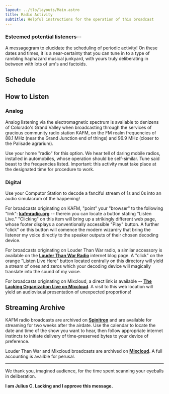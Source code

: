 ---
layout: ../tlo/layouts/Main.astro
title: Radio Activity
subtitle: Helpful instructions for the operation of this broadcast
---


<NextAirdate />

### Esteemed potential listeners--

A messagegram to elucidate the scheduling of periodic activity! On these dates and times, it is a near-certainty that you can tune in to a type of rambling haphazard musical junkyard, with yours truly deliberating in between with lots of um's and factoids.

## Schedule

<Schedule />

## How to Listen

### Analog

Analog listening via the electromagnetic spectrum is available to denizens of Colorado's Grand Valley when broadcasting through the services of gracious community radio station KAFM, on the FM realm frequencies of 88.1 MHz (near the Grand Junction end of things) and 96.9 MHz (closer to the Palisade agrarium).

Use your home "radio" for this option. We hear tell of daring mobile radios, installed in automobiles, whose operation should be self-similar. Tune said beast to the frequencies listed. Important: this activity must take place at the designated time for procedure to work.

### Digital

Use your Computor Station to decode a fanciful stream of 1s and 0s into an audio simulacrum of the happening!

For broadcasts originating on KAFM, "point" your "browser" to the following "link": **[kafmradio.org](https://www.kafmradio.org/)** -- therein you can locate a button stating "Listen Live." "Clicking" on this item will bring up a strikingly different web page, whose footer displays a conventionally accessible "Play" button. A further "click" on this button will comence the modern wizardry that bring the listener my voice directly to the speaker outputs of their chosen decoding device.

For broadcasts originating on Louder Than War radio, a similar accessory is available on the **[Louder Than War Radio](https://louderthanwar.com/louder-than-war-radio/)** internet blog page. A "click" on the orange "Listen Live Here" button located centrally on this directory will yield a stream of ones and zeros which your decoding device will magically translate into the sound of my voice.

For broadcasts originating on Mixcloud, a direct link is available -- **<a href="https://www.mixcloud.com/live/the-lacking-org/" target="_blank">The Lacking Organization Live on Mixcloud</a>**. A visit to this web location will yield an audiovisual presentation of unexpected proportions!

## Streaming Archive

KAFM radio broadcasts are archived on **[Spinitron](https://spinitron.com/KAFM/show/100988/The-Lacking-Organization)** and are available for streaming for two weeks after the airdate. Use the calendar to locate the date and time of the show you want to hear, then follow appropriate internet instincts to initiate delivery of time-preserved bytes to your device of preference.

Louder Than War and Mixcloud broadcasts are archived on **[Mixcloud](https://www.mixcloud.com/the-lacking-org/)**. A full accounting is availble for perusal.

---

We thank you, imagined audience, for the time spent scanning your eyeballs in deliberation.

**I am Julius C. Lacking and I approve this message.**

